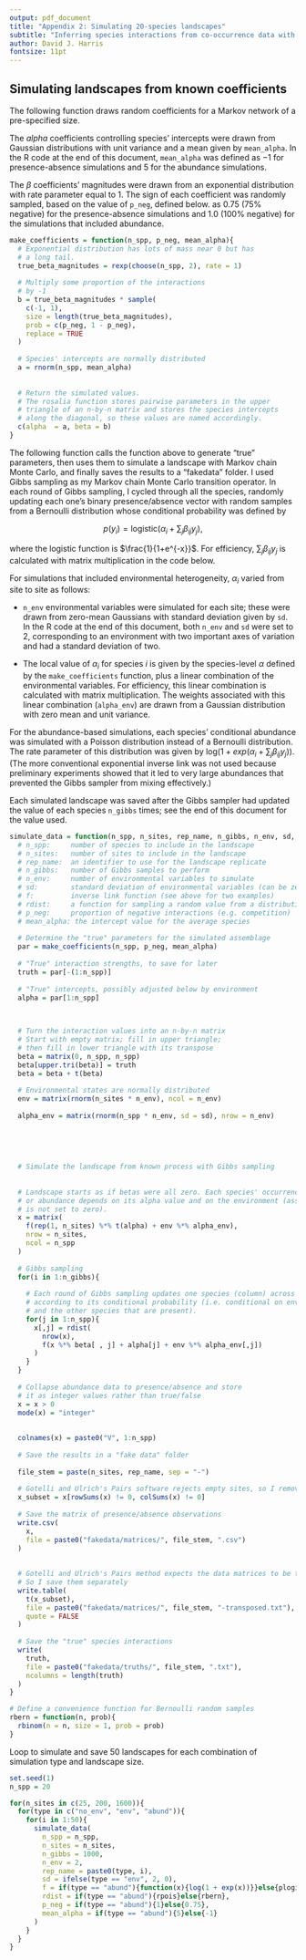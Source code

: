```yaml
---
output: pdf_document
title: "Appendix 2: Simulating 20-species landscapes"
subtitle: "Inferring species interactions from co-occurrence data with Markov networks"
author: David J. Harris
fontsize: 11pt
---
```



## Simulating landscapes from known coefficients
  
The following function draws random coefficients for a Markov network of a pre-specified size.

The $alpha$ coefficients controlling species' intercepts were drawn from 
Gaussian distributions with unit variance and a mean given by `mean_alpha`.
In the R code at the end of this document, `mean_alpha` was defined as $-1$ 
for presence-absence simulations and $5$ for the abundance simulations. 

The $\beta$ coefficients' magnitudes were drawn from an exponential 
distribution with rate parameter equal to 1.  The sign of each coefficient was
randomly sampled, based on the value of `p_neg`, defined below. as 0.75 (75%
negative) for the presence-absence simulations and 1.0 (100% negative) for the
simulations that included abundance.

```r
make_coefficients = function(n_spp, p_neg, mean_alpha){
  # Exponential distribution has lots of mass near 0 but has
  # a long tail.
  true_beta_magnitudes = rexp(choose(n_spp, 2), rate = 1)
  
  # Multiply some proportion of the interactions
  # by -1
  b = true_beta_magnitudes * sample(
    c(-1, 1), 
    size = length(true_beta_magnitudes), 
    prob = c(p_neg, 1 - p_neg),
    replace = TRUE
  )
  
  # Species' intercepts are normally distributed
  a = rnorm(n_spp, mean_alpha)
  
  
  # Return the simulated values.
  # The rosalia function stores pairwise parameters in the upper
  # triangle of an n-by-n matrix and stores the species intercepts
  # along the diagonal, so these values are named accordingly.
  c(alpha  = a, beta = b)
}
```


The following function calls the function above to generate "true" parameters, 
then uses them to simulate a landscape with Markov chain Monte Carlo, and 
finally saves the results to a "fakedata" folder.
I used Gibbs sampling as my Markov chain Monte Carlo transition operator.
In each round of Gibbs sampling, I cycled through all the species, randomly
updating each one's binary presence/absence vector with random samples from
a Bernoulli distribution whose conditional probability was defined by 

$$p(y_i) = \mathrm{logistic}(\alpha_i + \sum_j\beta_{ij}y_j),$$

where the logistic function is $\frac{1}{1+e^{-x}}$. For efficiency, 
$\sum_j\beta_{ij}y_j$ is calculated with matrix multiplication in the code
below.

For simulations that included environmental heterogeneity, $\alpha_i$ varied 
from site to site as follows: 

* `n_env` environmental variables were simulated for each site; these were
drawn from zero-mean Gaussians with standard deviation given by `sd`. In the 
R code at the end of this document, both `n_env` and `sd` were set to 2, 
corresponding to an environment with two important axes of variation and 
had a standard deviation of two.

* The local value of $\alpha_i$ for species $i$ is given by the species-level
$\alpha$ defined by the `make_coefficients` function, plus a linear combination
of the environmental variables. For efficiency, this linear combination is 
calculated with matrix multiplication. The weights associated with this linear 
combination (`alpha_env`) are drawn from a Gaussian distribution with zero mean 
and unit variance.

For the abundance-based simulations, each species' conditional abundance was
simulated with a Poisson distribution instead of a Bernoulli distribution. The
rate parameter of this distribution was given by 
$\mathrm{log}(1 + exp(\alpha_i + \sum_j\beta_{ij}y_j))$. (The more conventional 
exponential inverse link was not used because preliminary experiments showed that
it led to very large abundances that prevented the Gibbs sampler from mixing 
effectively.)

Each simulated landscape was saved after the Gibbs sampler had updated the 
value of each species `n_gibbs` times; see the end of this document for the
value used.

```r
simulate_data = function(n_spp, n_sites, rep_name, n_gibbs, n_env, sd, f, rdist, p_neg, mean_alpha){
  # n_spp:     number of species to include in the landscape
  # n_sites:   number of sites to include in the landscape
  # rep_name:  an identifier to use for the landscape replicate
  # n_gibbs:   number of Gibbs samples to perform
  # n_env:     number of environmental variables to simulate
  # sd:        standard deviation of environmental variables (can be zero)
  # f:         inverse link function (see above for two examples)
  # rdist:     a function for sampling a random value from a distribution
  # p_neg:     proportion of negative interactions (e.g. competition)
  # mean_alpha: the intercept value for the average species
  
  # Determine the "true" parameters for the simulated assemblage
  par = make_coefficients(n_spp, p_neg, mean_alpha)
  
  # "True" interaction strengths, to save for later
  truth = par[-(1:n_spp)]
  
  # "True" intercepts, possibly adjusted below by environment
  alpha = par[1:n_spp]
  

    
  # Turn the interaction values into an n-by-n matrix
  # Start with empty matrix; fill in upper triangle; 
  # then fill in lower triangle with its transpose
  beta = matrix(0, n_spp, n_spp)
  beta[upper.tri(beta)] = truth
  beta = beta + t(beta)
  
  # Environmental states are normally distributed
  env = matrix(rnorm(n_sites * n_env), ncol = n_env)
  
  alpha_env = matrix(rnorm(n_spp * n_env, sd = sd), nrow = n_env)
  
  
  
  
  
  # Simulate the landscape from known process with Gibbs sampling
  
  
  # Landscape starts as if betas were all zero. Each species' occurrence probability
  # or abundance depends on its alpha value and on the environment (assuming alpha_env 
  # is not set to zero).
  x = matrix(
    f(rep(1, n_sites) %*% t(alpha) + env %*% alpha_env), 
    nrow = n_sites, 
    ncol = n_spp
  )
  
  # Gibbs sampling
  for(i in 1:n_gibbs){
    
    # Each round of Gibbs sampling updates one species (column) across all sites
    # according to its conditional probability (i.e. conditional on environment
    # and the other species that are present). 
    for(j in 1:n_spp){
      x[,j] = rdist(
        nrow(x),
        f(x %*% beta[ , j] + alpha[j] + env %*% alpha_env[,j])
      )
    }
  }
  
  # Collapse abundance data to presence/absence and store
  # it as integer values rather than true/false
  x = x > 0
  mode(x) = "integer"
  
  
  colnames(x) = paste0("V", 1:n_spp)
  
  # Save the results in a "fake data" folder
  
  file_stem = paste(n_sites, rep_name, sep = "-")
  
  # Gotelli and Ulrich's Pairs software rejects empty sites, so I remove them here
  x_subset = x[rowSums(x) != 0, colSums(x) != 0]
  
  # Save the matrix of presence/absence observations
  write.csv(
    x, 
    file = paste0("fakedata/matrices/", file_stem, ".csv")
  )
  
  
  # Gotelli and Ulrich's Pairs method expects the data matrices to be transposed,
  # So I save them separately
  write.table(
    t(x_subset), 
    file = paste0("fakedata/matrices/", file_stem, "-transposed.txt"), 
    quote = FALSE
  )
  
  # Save the "true" species interactions
  write(
    truth, 
    file = paste0("fakedata/truths/", file_stem, ".txt"), 
    ncolumns = length(truth)
  )
}
```


```r
# Define a convenience function for Bernoulli random samples
rbern = function(n, prob){
  rbinom(n = n, size = 1, prob = prob)
}
```

Loop to simulate and save 50 landscapes for each combination of simulation type
and landscape size.

```r
set.seed(1)
n_spp = 20

for(n_sites in c(25, 200, 1600)){
  for(type in c("no_env", "env", "abund")){
    for(i in 1:50){
      simulate_data(
        n_spp = n_spp, 
        n_sites = n_sites, 
        n_gibbs = 1000,
        n_env = 2,
        rep_name = paste0(type, i),
        sd = ifelse(type == "env", 2, 0),
        f = if(type == "abund"){function(x){log(1 + exp(x))}}else{plogis},
        rdist = if(type == "abund"){rpois}else{rbern},
        p_neg = if(type == "abund"){1}else{0.75},
        mean_alpha = if(type == "abund"){5}else{-1}
      )
    }
  }
}

```

